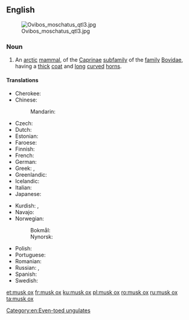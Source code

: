 {{also|muskox|musk-ox}}
==English==
[[File:Ovibos moschatus qtl3.jpg|thumb]]

===Noun===
{{wikipedia}}
{{en-noun|head=[[musk]] [[ox]]|musk oxen}}

# An [[arctic]] [[mammal]], {{taxlink|Ovibos moschatus|species|noshow=1}} of the [[Caprinae]] [[subfamily]] of the [[family]] [[Bovidae]], having a [[thick]] [[coat]] and [[long]] [[curve]]d [[horn]]s.

====Translations====
{{trans-top|an arctic mammal}}
* Cherokee: {{t|chr|ᏧᏴᏢ ᏯᎾᏌ|tr=tsuyvtlv yanasa|sc=Cher}}
* Chinese:
*: Mandarin: {{t+|cmn|麝牛|tr=shèniú|sc=Hani}}
* Czech: {{t|cs|pižmoň|m}}
* Dutch: {{t+|nl|muskusos|m}}
* Estonian: {{t|et|muskusveis}}
* Faroese: {{t|fo|moskusneyt|n}}
* Finnish: {{t+|fi|myskihärkä}}
* French: {{t+|fr|bœuf musqué|m}}
* German: {{t+|de|Moschusochse|m}}
* Greek: {{t|el|μοσχόβους|m|sc=Grek}}, {{t|el|προβατόβους ο μοσχοφόρος|m|sc=Grek}}
* Greenlandic: {{t|kl|umimmak}}
* Icelandic: {{t|is|sauðnaut|n}}
* Italian: {{t|it|bue muschiato|m}}
* Japanese: {{t+|ja|麝香牛|tr=[[ジャコウウシ]], jakōushi|sc=Jpan}}
{{trans-mid}}
* Kurdish: {{t|ku|gayê miskî}}, {{t|ku|miskga}}
* Navajo: {{t|nv|hakʼaz ayání}}
* Norwegian:
*: Bokmål: {{t|nb|moskusoks}}
*: Nynorsk: {{t|nn|moskusfe}}
* Polish: {{t+|pl|piżmowół|m-an}}
* Portuguese: {{t|pt|boi-almiscarado|m}}
* Romanian: {{t+|ro|bou moscat|m}}
* Russian: {{t+|ru|овцебы́к|m}}, {{t|ru|му́скусный бык|m}}
* Spanish: {{t|es|buey almizclero|m}}
* Swedish: {{t|sv|myskoxe}}
{{trans-bottom}}

[[Category:en:Even-toed ungulates]]

[[et:musk ox]]
[[fr:musk ox]]
[[ku:musk ox]]
[[pl:musk ox]]
[[ro:musk ox]]
[[ru:musk ox]]
[[ta:musk ox]]